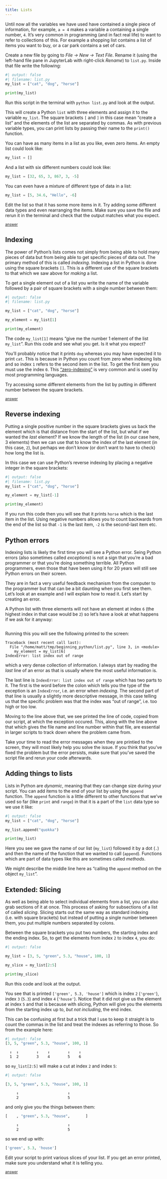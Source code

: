 ```yaml
---
title: Lists
---
```


Until now all the variables we have used have contained a single piece of information, for example, `a = 4` makes a variable a containing a single number, `4`. It’s very common in programming (and in fact real life) to want to refer to collections of this. For example a shopping list contains a list of items you want to buy, or a car park contains a set of cars.

Create a new file by going to *File → New → Text File*. Rename it (using the left-hand file pane in JupyterLab with right-click *Rename*) to `list.py`. Inside that file write the following:

```python
#| output: false
#| filename: list.py
my_list = ["cat", "dog", "horse"]

print(my_list)
```


Run this script in the terminal with `python list.py` and look at the output.

This will create a Python `list` with three elements and assign it to the variable `my_list`. The square brackets `[` and `]` in this case mean "create a list" and the elements of the list are separated by commas. As with previous variable types, you can print lists by passing their name to the `print()` function.

You can have as many items in a list as you like, even zero items. An empty list could look like:

```python
my_list = []
```

And a list with six different numbers could look like:

```python
my_list = [32, 65, 3, 867, 3, -5]
```

You can even have a mixture of different type of data in a list:

```python
my_list = [5, 34.6, "Hello", -6]
```

::: {.callout-tip title="Exercise 1" icon=false} 

Edit the list so that it has some more items in it. Try adding some different data types and even rearranging the items. Make sure you save the file and rerun it in the terminal and check that the output matches what you expect.

[<small>answer</small>](../answers/answer_first_list.qmd)
:::

## Indexing

The power of Python's lists comes not simply from being able to hold many pieces of data but from being able to get specific pieces of data out. The primary method of this is called *indexing*. Indexing a list in Python is done using the square brackets `[]`. This is a different use of the square brackets to that which we saw above for *making* a list.

To get a single element out of a list you write the name of the variable followed by a pair of square brackets with a single number between them:

```python
#| output: false
#| filename: list.py

my_list = ["cat", "dog", "horse"]

my_element = my_list[1]

print(my_element)
```

The code `my_list[1]` means "give me the number 1 element of the list `my_list`". Run this code and see what you get. Is it what you expect?

You'll probably notice that it prints `dog` whereas you may have expected it to print `cat`. This is because in Python you count from zero when indexing lists and so index `1` refers to the second item in the list. To get the first item you must use the index `0`. This ["zero-indexing"](https://en.wikipedia.org/wiki/Zero-based_numbering) is very common and is used by most programming languages.

::: {.callout-tip title="Exercise 2" icon=false} 

Try accessing some different elements from the list by putting in different number between the square brackets.

[<small>answer</small>](../answers/answer_first_indexing.qmd)
:::

## Reverse indexing

Putting a single positive number in the square brackets gives us back the element which is that distance from the start of the list, but what if we wanted the *last* element? If we know the length of the list (in our case here, 3 elements) then we can use that to know the index of the last element (in this case, `2`), but perhaps we don't know (or don't want to have to check) how long the list is.

In this case we can use Python's reverse indexing by placing a negative integer in the square brackets:


```python
#| output: false
#| filename: list.py 
my_list = ["cat", "dog", "horse"]

my_element = my_list[-1]

print(my_element)
```



If you run this code then you will see that it prints `horse` which is the last item in the list. Using negative numbers allows you to count backwards from the end of the list so that `-1` is the last item, `-2` is the second-last item etc.

## Python errors

Indexing lists is likely the first time you will see a Python error. Seing Python errors (also sometimes called *exceptions*) is not a sign that you're a bad programmer or that you're doing something terrible. All Python programmers, even those that have been using it for 20 years will still see Python errors on their screen.

They are in fact a very useful feedback mechanism from the computer to the programmer but that can be a bit daunting when you first see them. Let's look at an example and I will explain how to read it. Let's start by creating an error.

A Python list with three elements will not have an element at index `6` (the highest index in that case would be `2`) so let's have a look at what happens if we ask for it anyway:


```.python
```



Running this you will see the following printed to the screen:

```
Traceback (most recent call last):
  File "/home/matt/tmp/beginning_python/list.py", line 3, in <module>
    my_element = my_list[6]
IndexError: list index out of range
```

which a very dense collection of information. I always start by reading the *last* line of an error as that is usually where the most useful information is.

The last line is `IndexError: list index out of range` which has two parts to it. The first is the word before the colon which tells you the type of the exception is an `IndexError`, i.e. an error when *indexing*. The second part of that line is usually a slightly more descriptive message, in this case telling us that the specific problem was that the index was "out of range", i.e. too high or too low.

Moving to the line above that, we see printed the line of code, copied from our script, at which the exception occured. This, along with the line above that which gives the file name and line number within that file, are essential in larger scripts to track down where the problem came from.

Take your time to read the error messages when they are printied to the screen, they will most likely help you solve the issue. If you think that you've fixed the problem but the error persists, make sure that you've saved the script file and rerun your code afterwards.

## Adding things to lists

Lists in Python are *dynamic*, meaning that they can change size during your script. You can add items to the end of your list by using the `append` function. The `append` function is a little different to other functions that we've used so far (like `print` and `range`) in that it is a part of the `list` data type so we use it like:

```python
#| output: false
my_list = ["cat", "dog", "horse"]

my_list.append("quokka")

print(my_list)
```


Here you see we gave the name of our list (`my_list`) followed it by a dot (`.`) and then the name of the function that we wanted to call (`append`). Functions which are part of data types like this are sometimes called *methods*.

We might describe the middle line here as "calling the `append` method on the object `my_list`".

## Extended: Slicing

As well as being able to select individual elements from a list, you can also grab sections of it at once. This process of asking for subsections of a list of called *slicing*. Slicing starts out the same way as standard indexing (i.e. with square brackets) but instead of putting a single number between them, you put multiple numbers separated by colons.

Between the square brackets you put two numbers, the starting index and the ending index. So, to get the elements from index `2` to index `4`, you do:


```python
#| output: false

my_list = [3, 5, "green", 5.3, "house", 100, 1]

my_slice = my_list[2:5]

print(my_slice)
```

Run this code and look at the output.

You see that is printed `['green', 5.3, 'house']` which is index `2` (`'green'`), index `3` (`5.3`) and index `4` (`'house'`). Notice that it did not give us the element at index `5` and that is because with slicing, Python will give you the elements from the starting index up to, *but not including*, the end index.

This can be confusing at first but a trick that I use to keep it straight is to count the commas in the list and treat the indexes as referring to those. So from the example here:

```python
#| output: false
[3, 5, "green", 5.3, "house", 100, 1]
```
```
  ↑  ↑        ↑    ↑        ↑    ↑
  1  2        3    4        5    6
```

so `my_list[2:5]` will make a cut at index `2` and index `5`:


```python
#| output: false

[3, 5, "green", 5.3, "house", 100, 1]
```
```
     ↑                      ↑
     2                      5
```

and only give you the things between them:

```python
[    , "green", 5.3, "house",       ]
```
```
     ↑                      ↑
     2                      5
```

so we end up with:

```python
['green', 5.3, 'house']
```

::: {.callout-tip title="Exercise 3" icon=false} 

Edit your script to print various slices of your list. If you get an error printed, make sure you understand what it is telling you.

[<small>answer</small>](../answers/answer_first_slicing.qmd)
:::